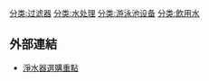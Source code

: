 [[分类:过滤器|分类:过滤器]]
[[分类:水处理|分类:水处理]]
[[分类:游泳池设备|分类:游泳池设备]]
[[分类:飲用水|分类:飲用水]]
== 外部連結 ==
* [https://www.everbrightpurifying.com/SupportService/Filtration_buyingguide 淨水器選購重點]